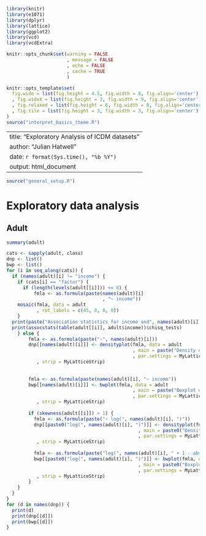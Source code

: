```r
library(knitr)
library(e1071)
library(dplyr)
library(lattice)
library(ggplot2)
library(vcd)
library(vcdExtra)

knitr::opts_chunk$set(warning = FALSE
                      , message = FALSE
                      , echo = FALSE
                      , cache = TRUE
                      )

knitr::opts_template$set(
  fig.wide = list(fig.height = 4.5, fig.width = 8, fig.align='center')
  , fig.wideX = list(fig.height = 3, fig.width = 9, fig.align='center')
  , fig.relaxed = list(fig.height = 6, fig.width = 8, fig.align='center')
  , fig.tile = list(fig.height = 3, fig.width = 3, fig.align='center')
)
source("interpret_basics_theme.R")
```

---
title: "Exploratory Analysis of ICDM datasets"
author: "Julian Hatwell"
date: `r format(Sys.time(), "%b %Y")`
output: html_document
---
```r
source("general_setup.R")
```

# Exploratory data analysis
## Adult

```r
summary(adult)

cats <- sapply(adult, class)
dnp <- list()
bwp <- list()
for (i in seq_along(cats)) {
  if (names(adult)[i] != "income") {
    if (cats[i] == "factor") {
      if (length(levels(adult[[i]])) <= 8) {
          fmla <- as.formula(paste(names(adult)[i]
                                   , "~ income"))
    mosaic(fmla, data = adult
           , rot_labels = c(45, 0, 0, 0))      
    }
  print(paste("Association statistics for income and", names(adult)[i]))
  print(assocstats(table(adult[[i]], adult$income))$chisq_tests)
    } else {
        fmla <- as.formula(paste("~", names(adult)[i]))
        dnp[[names(adult)[i]]] <- densityplot(fmla, data = adult
                                              , main = paste("Density of", names(adult)[i])
                                              , par.settings = MyLatticeTheme
           , strip = MyLatticeStrip)
        
        
        fmla <- as.formula(paste(names(adult)[i], "~ income"))
        bwp[[names(adult)[i]]] <- bwplot(fmla, data = adult
                                              , main = paste("Boxplot of", names(adult)[i])
                                              , par.settings = MyLatticeTheme
           , strip = MyLatticeStrip)
        
        if (skewness(adult[[i]]) > 1) {
          fmla <- as.formula(paste("~ log(", names(adult)[i], ")"))
          dnp[[paste0("log(", names(adult)[i], ")")]] <- densityplot(fmla, data = adult
                                                , main = paste0("Density of log(", names(adult)[i], ")")
                                                , par.settings = MyLatticeTheme
           , strip = MyLatticeStrip)
          
          fmla <- as.formula(paste("log(", names(adult)[i], " + 1 - abs(min(", names(adult)[i], "))) ~ income"))
          bwp[[paste0("log(", names(adult)[i], ")")]] <- bwplot(fmla, data = adult
                                                , main = paste0("Boxplot of log(", names(adult)[i], ") vs income")
                                                , par.settings = MyLatticeTheme
           , strip = MyLatticeStrip)
        }
    }
  } 
}
for (d in names(dnp)) {
  print(d)
  print(dnp[[d]])
  print(bwp[[d]])
}
```

